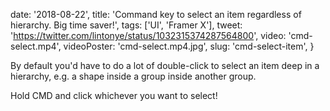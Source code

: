 
  date: '2018-08-22',
  title:
    'Command key to select an item regardless of hierarchy. Big time saver!',
  tags: ['UI', 'Framer X'],
  tweet: 'https://twitter.com/lintonye/status/1032315374287564800',
  video: 'cmd-select.mp4',
  videoPoster: 'cmd-select.mp4.jpg',
  slug: 'cmd-select-item',
}


By default you'd have to do a lot of double-click to select an item deep in a hierarchy, e.g. a shape inside a group inside another group.

Hold CMD and click whichever you want to select!
